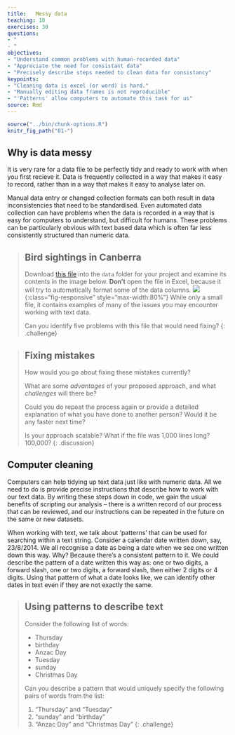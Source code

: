 ```yaml
---
title:   Messy data  
teaching: 10
exercises: 30
questions:
- "
- "
objectives:
- "Understand common problems with human-recorded data"
- "Appreciate the need for consistant data"
- "Precisely describe steps needed to clean data for consistancy"
keypoints:
- "Cleaning data is excel (or word) is hard."
- "Manually editing data frames is not reproducible"
- "'Patterns' allow computers to automate this task for us"
source: Rmd
---
```


```r
source("../bin/chunk-options.R")
knitr_fig_path("01-")
```

## Why is data messy
It is very rare for a data file to be perfectly tidy and ready to work with when you first recieve
it. Data is frequently collected in a way that makes it easy to record, rather than in a way that
makes it easy to analyse later on.

Manual data entry or changed collection formats can both result in data inconsistencies that need
to be standardised. Even automated data collection can have problems when the data is recorded in a
way that is easy for computers to understand, but difficult for humans. These problems can be 
particularly obvious with text based data which is often far less consistently structured than
numeric data.

> ## Bird sightings in Canberra
> Download [this file]({{page.root}}/data/bird_counts.csv) into the `data` folder for your project
> and examine its contents in the image below.
> **Don't** open the file in Excel, because it will try to automatically format some of the data columns.
> ![]({{page.root}}/fig/01-bird-data.png){:class="fig-responsive" style="max-width:80%"}
> While only a small file, it contains examples of many of the issues you may encounter working with
> text data.
>
> Can you identify five problems with this file that would need fixing?
{: .challenge}

> ## Fixing mistakes
> How would you go about fixing these mistakes currently?
>
> What are some *advantages* of your proposed approach, and what *challenges* will there be?
> 
> Could you do repeat the process again or provide a detailed explanation of what you have done to 
> another person? Would it be any faster next time? 
>
> Is your approach scalable? What if the file was 1,000 lines long? 100,000?
{: .discussion}

## Computer cleaning
Computers can help tidying up text data just like with numeric data. All we need to do is provide 
precise instructions that describe how to work with our text data. By writing these steps down in 
code, we gain the usual benefits of scripting our analysis -- there is a written record of our process
that can be reviewed, and our instructions can be repeated in the future on the same or new datasets.

When working with text, we talk about 'patterns' that can be used for searching within a text string.
Consider a calendar date written down, say, 23/8/2014. We all recognise a date as being a date when 
we see one written down this way. Why? Because there’s a consistent pattern to it. We could describe
the pattern of a date written this way as: one or two digits, a forward slash, one or two digits, a
forward slash, then either 2 digits or 4 digits. Using that pattern of what a date looks like, we 
can identify other dates in text even if they are not exactly the same.

> ## Using patterns to describe text
> Consider the following list of words:
> 
> * Thursday
> * birthday
> * Anzac Day
> * Tuesday
> * sunday
> * Christmas Day
>
> Can you describe a pattern that would uniquely specify the following pairs of words from the list: 
> 
> 1. "Thursday" and "Tuesday"
> 2. "sunday" and "birthday"
> 3. "Anzac Day" and "Christmas Day"
{: .challenge}

